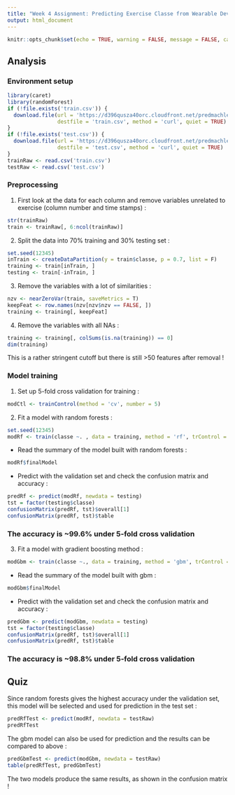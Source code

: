 ```yaml
---
title: "Week 4 Assignment: Predicting Exercise Classe from Wearable Devices"
output: html_document
---
```


```r
knitr::opts_chunk$set(echo = TRUE, warning = FALSE, message = FALSE, cache = TRUE)
```

## Analysis

### Environment setup
```r
library(caret)
library(randomForest)
if (!file.exists('train.csv')) {
  download.file(url = 'https://d396qusza40orc.cloudfront.net/predmachlearn/pml-training.csv', 
                destfile = 'train.csv', method = 'curl', quiet = TRUE) 
}
if (!file.exists('test.csv')) {
  download.file(url = 'https://d396qusza40orc.cloudfront.net/predmachlearn/pml-testing.csv', 
                destfile = 'test.csv', method = 'curl', quiet = TRUE)
}
trainRaw <- read.csv('train.csv')
testRaw <- read.csv('test.csv')
```

### Preprocessing

1. First look at the data for each column and remove variables unrelated to exercise (column number and time stamps) :

```r
str(trainRaw)
train <- trainRaw[, 6:ncol(trainRaw)]
```

2. Split the data into 70% training and 30% testing set :

```r
set.seed(12345)
inTrain <- createDataPartition(y = train$classe, p = 0.7, list = F)
training <- train[inTrain, ]
testing <- train[-inTrain, ]
```

3. Remove the variables with a lot of similarities :

```r
nzv <- nearZeroVar(train, saveMetrics = T)
keepFeat <- row.names(nzv[nzv$nzv == FALSE, ])
training <- training[, keepFeat]
```

4. Remove the variables with all NAs :
```r
training <- training[, colSums(is.na(training)) == 0]
dim(training)
```
This is a rather stringent cutoff but there is still >50 features after removal !

### Model training

1. Set up 5-fold cross validation for training :

```r
modCtl <- trainControl(method = 'cv', number = 5)
```

2. Fit a model with random forests :

```r
set.seed(12345)
modRf <- train(classe ~. , data = training, method = 'rf', trControl = modCtl)
```
- Read the summary of the model built with random forests :

```r
modRf$finalModel
```
- Predict with the validation set and check the confusion matrix and accuracy :

```r
predRf <- predict(modRf, newdata = testing)
tst = factor(testing$classe)
confusionMatrix(predRf, tst)$overall[1]
confusionMatrix(predRf, tst)$table
```
### The accuracy is **~99.6%** under **5-fold** cross validation

3. Fit a model with gradient boosting method :

```r
modGbm <- train(classe ~., data = training, method = 'gbm', trControl = modCtl, verbose = F)
```
- Read the summary of the model built with gbm :

```r
modGbm$finalModel
```
- Predict with the validation set and check the confusion matrix and accuracy :

```r
predGbm <- predict(modGbm, newdata = testing)
tst = factor(testing$classe)
confusionMatrix(predRf, tst)$overall[1]
confusionMatrix(predRf, tst)$table
```
### The accuracy is **~98.8%** under **5-fold** cross validation

## Quiz

Since random forests gives the highest accuracy under the validation set, this model will be selected and used for prediction in the test set :

```r
predRfTest <- predict(modRf, newdata = testRaw)
predRfTest
```
The gbm model can also be used for prediction and the results can be compared to above :

```r
predGbmTest <- predict(modGbm, newdata = testRaw)
table(predRfTest, predGbmTest)
```
The two models produce the same results, as shown in the confusion matrix !
